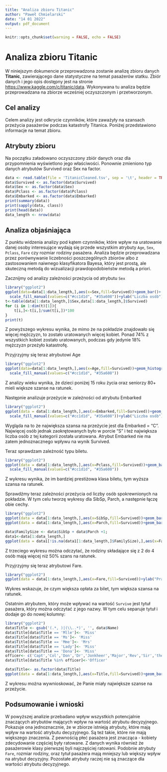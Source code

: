 ---
title: "Analiza zbioru Titanic"
author: "Paweł Chmielarski"
date: "14 01 2022"
output: pdf_document
---

```{r setup, include=FALSE}
knitr::opts_chunk$set(warning = FALSE, echo = FALSE)
```

# Analiza zbioru Titanic

W niniejszym dokumencie przeprowadzona zostanie analizę zbioru danych **Titanic**, zawierającego dane statystyczne na temat pasażerów statku. Zbiór danych i jego opis dostępny jest na stronie <https://www.kaggle.com/c/titanic/data>. Wykonywana tu analiza będzie przeprowadzana na zbiorze wcześniej oczyszczonym i przetworzonym.

## Cel analizy

Celem analizy jest odkrycie czynników, które zaważyły na szansach przeżycia pasażerów podczas katastrofy Titanica. Poniżej przedstawiono informacje na temat zbioru.

## Atrybuty zbioru

Na początku załadowano oczyszczony zbiór danych oraz dla przypomnienia wyświetlono jego właściwości. Ponownie zmieniono typ danych atrybutów Survived oraz Sex na factor.

```{r load_data}
data <- read.table(file = 'TitanicCleaned.tsv', sep = '\t', header = TRUE)
data$Survived <- as.factor(data$Survived)
data$Sex <- as.factor(data$Sex)
data$Pclass <- as.factor(data$Pclass)
data$Embarked <- as.factor(data$Embarked)
print(summary(data))
print(sapply(data, class))
print(head(data))
data_length <- nrow(data)
```

## Analiza objaśniająca

Z punktu widzenia analizy pod kątem czynników, które wpływ na uratowanie danej osoby interesujące wydają się przede wszystkim atrybuty `Age`, `Sex`, `Pclass`, `Fare` czy rozmiar rodziny pasażera. Analiza będzie przeprowadzana przez porównywanie liczebności poszczególnych zbiorów albo z zastosowaniem naiwnego klasyfikatora Bayesa, który jest prostą, ale skuteczną metodą do wizualizacji prawdopodobieństw metodą a priori.

Zacznijmy od analizy zależności przeżycia od atrybutu `Sex`

```{r Sex_survived_plot}
library("ggplot2")
ggplot(data=data[1:data_length,],aes(x=Sex,fill=Survived))+geom_bar()+
  scale_fill_manual(values=c("#cc1d1d", "#35a608"))+ylab("Liczba osób")
t<-table(data[1:data_length,]$Sex,data[1:data_length,]$Survived)
for (i in 1:dim(t)[1]){
    t[i,]<-t[i,]/sum(t[i,])*100
}
print(t)
```
Z powyższego wykresu wynika, że mimo że na pokładzie znajdowało się więcej mężczyzn, to zostało uratowanych więcej kobiet. Ponad 74% z wszystkich kobiet zostało uratowanych, podczas gdy jedynie 18% mężczyzn przeżyło katastrofę.

Przyjrzyjmy się teraz atrybutowi Age

```{r age_survived_plot}
library("ggplot2")
ggplot(data=data[1:data_length,],aes(x=Age,fill=Survived))+geom_histogram(binwidth = 3,position="fill")+ylab("Prawdopodobieństwo")+
  scale_fill_manual(values=c("#cc1d1d", "#35a608"))
```

Z analizy wieku wynika, że dzieci poniżej 15 roku życia oraz seniorzy 80+ mieli większe szanse na ratunek.

Następnie analizuje przeżycie w zależności od atrybutu Embarked

```{r embarked_survived_plot}
library("ggplot2")
ggplot(data = data[1:data_length,],aes(x=Embarked,fill=Survived))+geom_bar()+
  scale_fill_manual(values=c("#cc1d1d", "#35a608"))+ylab("Liczba osób")
```
Wygląda na to że największa szansa na przeżycie jest dla Embarked = "C". Najwięcej osób jednak zaokrętowanych było w porcie "S" i też największa liczba osób z tej kategorii została uratowana. Atrybut Embarked nie ma zatem jednoznacznego wpływu na wynik Survived.

Teraz sprawdzam zależność typu biletu.

```{r pclass_survived_plot}
library("ggplot2")
ggplot(data = data[1:data_length,],aes(x=Pclass,fill=Survived))+geom_bar(position="fill")+ylab("Prawdopodobieństwo")+
  scale_fill_manual(values=c("#cc1d1d", "#35a608"))
```
Z wykresu wynika, że im bardziej prestiżowa klasa biletu, tym wyższa szansa na ratunek.

Sprawdźmy teraz zależności przeżycia od liczby osób spokrewnionych na pokładzie. W tym celu tworzę wykresy dla SibSp, Parch, a następnie łączę obie cechy.

```{r familymembers_survived_plot}
library("ggplot2")
ggplot(data = data[1:data_length,],aes(x=SibSp,fill=Survived))+geom_bar()+scale_fill_manual(values=c("#cc1d1d", "#35a608"))+ylab("Liczba osób")
ggplot(data = data[1:data_length,],aes(x=Parch,fill=Survived))+geom_bar()+scale_fill_manual(values=c("#cc1d1d", "#35a608"))+ylab("Liczba osób")

data$FamilySize <- data$SibSp + data$Parch +1;
data1<-data[1:data_length,]
ggplot(data = data1[!is.na(data1[1:data_length,]$FamilySize),],aes(x=FamilySize,fill=Survived))+geom_histogram(binwidth =1,position="fill")+ylab("Prawdopodobieństwo")+scale_fill_manual(values=c("#cc1d1d", "#35a608"))
```

Z trzeciego wykresu można odczytać, że rodziny składające się z 2 do 4 osób mają więcej niż 50% szans na ratunek.

Przyjrzyjmy się teraz atrybutowi Fare.

```{r fare_survived_plot}
library("ggplot2")
ggplot(data = data[1:data_length,],aes(x=Fare,fill=Survived))+ylab("Prawdopodobieństwo")+geom_histogram(binwidth =20, position="fill")+scale_fill_manual(values=c("#cc1d1d", "#35a608"))
```
Wykres wskazuje, że czym większa opłata za bilet, tym większa szansa na ratunek.

Ostatnim atrybutem, który może wpływać na wartość `Survive` jest tytuł pasażera, który można odczytać z jego nazwy. W tym celu separuje tytuł i dodaje go do nowej kolumny:

```{r title_survived_plot}
library("ggplot2")
data$Title <- gsub('(.*, )|(\\..*)', '', data$Name)
data$Title[data$Title == 'Mlle']<- 'Miss' 
data$Title[data$Title == 'Ms']<- 'Miss'
data$Title[data$Title == 'Mme']<- 'Mrs' 
data$Title[data$Title == 'Lady']<- 'Miss'
data$Title[data$Title == 'Dona']<- 'Miss'
officer<- c('Capt','Col','Don','Dr','Jonkheer','Major','Rev','Sir','the Countess')
data$Title[data$Title %in% officer]<-'Officer'

data$Title<- as.factor(data$Title)
ggplot(data = data[1:data_length,],aes(x=Title,fill=Survived))+geom_bar(position="fill")+ylab("Prawdopodobieństwo")+scale_fill_manual(values=c("#cc1d1d", "#35a608"))
```
Z wykresu można wywnioskować, że Panie miały największe szanse na przeżycie.

## Podsumowanie i wnioski

W powyższej analizie przebadano wpływ wszystkich potencjalnie znaczących atrybutów mających wpływ na wartość atrybutu decyzyjnego. Pokazuje ona jednoznacznie, że w zbiorze istnieją atrybuty, które mają wpływ na wartość atrybutu decyzyjnego. Są też takie, które nie mają większego znaczenia. Z pewnością płeć pasażera jest znacząca - kobiety zdecydowanie częściej były ratowane. Z danych wynika również że pasażerowie klasy pierwszej byli najczęściej ratowani. Podobnie atrybuty `Fare`, rozmiar rodziny, oraz tytuł pasażera mają mniejszy lub większy wpływ na atrybut decyzyjny. Pozostałe atrybuty raczej nie są znaczące dla wartości atrybutu decyzyjnego.
